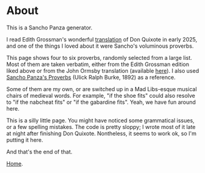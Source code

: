 # About

This is a Sancho Panza generator.

I read Edith Grossman's wonderful [translation](https://www.theguardian.com/books/2004/jan/25/classics.miguelcervantes) of Don Quixote in early 2025, and one of the things I loved about it were Sancho's voluminous proverbs.

This page shows four to six proverbs, randomly selected from a large list. Most of them are taken verbatim, either from the Edith Grossman edition liked above or from the John Ormsby translation (available [here](https://www.gutenberg.org/cache/epub/996/pg996-images.html)). I also used [Sancho Panza's Proverbs](https://archive.org/details/sanchopanzasprov00cerv/page/n25/mode/2up) (Ulick Ralph Burke, 1892) as a reference.

Some of them are my own, or are switched up in a Mad Libs-esque musical chairs of medieval words. For example, "if the shoe fits" could also resolve to "if the nabcheat fits" or "if the gabardine fits". Yeah, we have fun around here.

This is a silly little page. You might have noticed some grammatical issues, or a few spelling mistakes. The code is pretty sloppy; I wrote most of it late at night after finishing Don Quixote. Nontheless, it seems to work ok, so I'm putting it here.

And that's the end of that.

[Home](/).